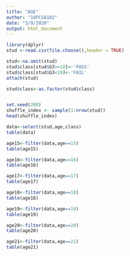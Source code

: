---
title: "AGE"
author: "18PCSA102"
date: "3/9/2020"
output: html_document
---

```{r}
library(dplyr)
stud <-read.csv(file.choose(),header = TRUE)

stud<-na.omit(stud)
stud$class[stud$G3>=10]<-'PASS'
stud$class[stud$G3<10]<-'FAIL'
attach(stud)

stud$class<-as.factor(stud$class)


set.seed(200)
shuffle_index <- sample(1:nrow(stud))
head(shuffle_index)

data<-select(stud,age,class)
table(data)

age15<-filter(data,age==15)
table(age15)

age16<-filter(data,age==16)
table(age16)

age17<-filter(data,age==17)
table(age17)

age18<-filter(data,age==18)
table(age18)

age19<-filter(data,age==19)
table(age19)

age20<-filter(data,age==20)
table(age20)

age21<-filter(data,age==21)
table(age21)

```

